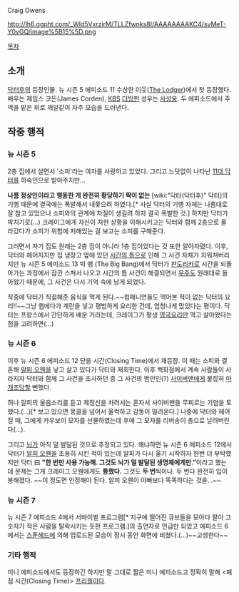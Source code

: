 Craig Owens

http://lh6.ggpht.com/_Wld5VxrzjrM/TLLZfwnks8I/AAAAAAAAKC4/svMeT-Y0vGQ/image%5B15%5D.png

[[목차]]
== 소개 ==
[[닥터후]]의 등장인물. 뉴 시즌 5 에피소드 11 수상한 이웃([[The Lodger]])에서 첫 등장했다. 배우는 제임스 코든(James Corden), [[KBS]] [[더빙]]판 성우는 [[사성웅]]. 두 에피소드에서 주역을 맡은 뒤로 깨알같이 자주 모습을 드러낸다.

== 작중 행적 ==
=== 뉴 시즌 5 ===
2층 집에서 살면서 '소피'라는 여자를 사랑하고 있었다. 그리고 느닷없이 나타난 [[11대 닥터]]를 하숙인으로 받아주지만...

'''나름 정상인이라고 행동한 게 완전히 황당하기 짝이 없는''' [wiki:"닥터(닥터후)" 닥터]의 기행 때문에 결국에는 폭발해서 내쫓으려 하였다.[* 사실 닥터의 기행 자체는 나름대로 잘 참고 있었으나 소피와의 관계에 차질이 생길려 하자 결국 폭발한 것.] 하지만 닥터가 박치기로(...) 크레이그에게 자신이 처한 상황을 이해시키고는 닥터와 함께 2층으로 올라갔다가 소피가 위험에 처해있는 걸 보고는 소피를 구해준다.

그러면서 자기 집도 원래는 2층 집이 아니라 1층 집이었다는 것 또한 알아차렸다. 이후, 닥터와 헤어지지만 집 냉장고 옆에 있던 [[시간의 틈]]으로 인해 그 사건 자체가 지워져버리지만 뉴 시즌 5 에피소드 13 빅 뱅 (The Big Bang)에서 닥터가 [[판도리카]]로 시간을 되돌아가는 과정에서 잠깐 스쳐서 나오고 시간의 틈 사건이 해결되면서 [[우주]]도 원래대로 돌아왔기 때문에, 그 사건은 다시 기억 속에 남게 되었다.

작중에 닥터가 직접해준 음식을 먹게 된다.~~컴패니언들도 먹어본 적이 없는 닥터의 요리!!~~그냥 햄에다가 계란을 넣고 평범하게 요리한 건데, 엄청나게 맜있다는 평이다. 닥터는 프랑스에서 간단하게 배운 거라는데, 크레이그가 평생 [[영국요리]]만 먹고 살아왔다는 점을 고려하면(...)

=== 뉴 시즌 6 ===
이후 뉴 시즌 6 에피소드 12 닫을 시간(Closing Time)에서 재등장. 이 때는 소피와 결혼해 [[알피 오웬]]을 낳고 살고 있다가 닥터와 재회한다. 이후 백화점에서 계속 사람들이 사라지자 닥터와 함께 그 사건을 조사하던 중 그 사건의 범인인(?) [[사이버맨]]에게 붙잡혀 [[마개조]]당할 뻔했다.

허나 알피의 울음소리를 듣고 제정신을 차려서는 혼자서 사이버맨을 무찌르는 기염을 토했다.(...)[* 보고 있으면 뭉클을 넘어서 울컥하고 감동이 밀려온다.] 나중에 닥터와 헤어질 때, 그에게 카우보이 모자를 선물하였는데 후에 그 모자를 리버송이 총으로 날려버린다(...).

그리고 [[뇌]]가 아직 덜 발달된 것으로 추정되고 있다. 왜냐하면 뉴 시즌 6 에피소드 12에서 닥터가 [[알피 오웬]]을 조용히 시킨 적이 있는데 알피가 다시 울기 시작하자 한번 더 부탁했지만 닥터 曰 '''"한 번만 사용 가능해. 그것도 뇌가 덜 발달된 생명체에게만."'''이라고 했는데 문제는 그게 크레이그 오웬에게도 '''통했다.''' 그것도 '''두 번'''씩이나. 두 번다 완전히 입이 봉해졌다. ~~이 정도면 인정해야 된다. 알피 오웬이 아빠보다 똑똑하다는 것을...~~

=== 뉴 시즌 7 ===
뉴 시즌 7 에피소드 4에서 서바이벌 프로그램[* 지구에 떨어진 큐브들을 모아다 팔아 그 숫자가 적은 사람을 탈락시키는 듯한 프로그램.]의 출연자로 언급만 되었고 에피소드 6에서는 [[스푼헤드]]에 의해 업로드된 모습이 잠시 동안 화면에 비쳤다.(...)~~고생한다~~

=== 기타 행적 ===
미니 에피소드에서도 등장하긴 하지만 말 그대로 짧은 미니 에피소드고 정확히 말해 <폐점 시간(Closing Time)> [[프리퀄]]이다.
